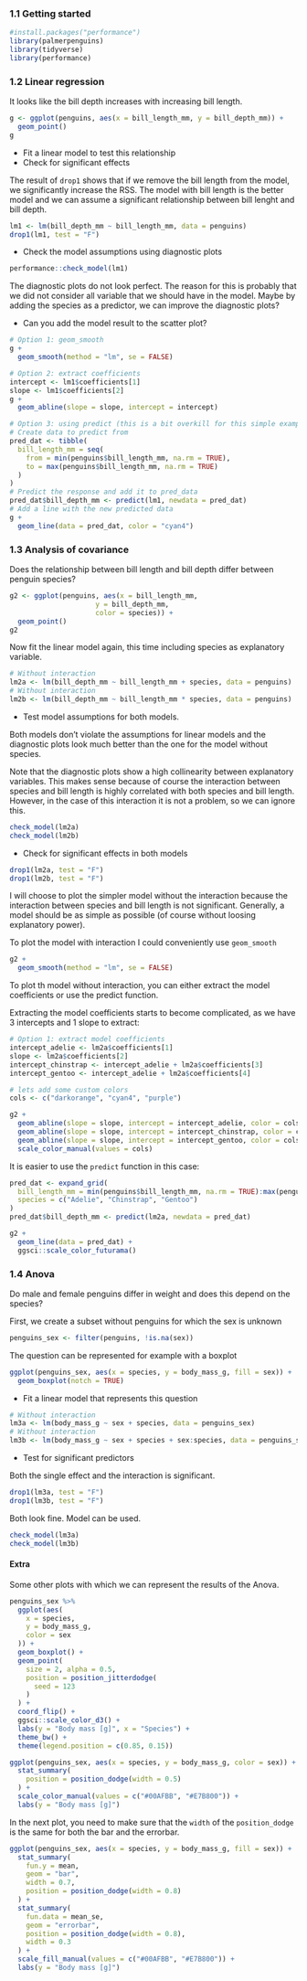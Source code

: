 ### 1.1 Getting started


```r
#install.packages("performance")
library(palmerpenguins)
library(tidyverse)
library(performance)
```

### 1.2 Linear regression

It looks like the bill depth increases with increasing bill length. 

```r
g <- ggplot(penguins, aes(x = bill_length_mm, y = bill_depth_mm)) +
  geom_point()
g
```

- Fit a linear model to test this relationship
- Check for significant effects

The result of `drop1` shows that if we remove the bill length from the model, we significantly increase the RSS. The model with bill length is the better model and we can assume a significant relationship between bill lenght and bill depth.

```r
lm1 <- lm(bill_depth_mm ~ bill_length_mm, data = penguins)
drop1(lm1, test = "F")
```

- Check the model assumptions using diagnostic plots

```r
performance::check_model(lm1)
```

The diagnostic plots do not look perfect. The reason for this is probably that we did not consider all variable that we should have in the model. Maybe by adding the species as a predictor, we can improve the diagnostic plots?

- Can you add the model result to the scatter plot?

```r
# Option 1: geom_smooth
g +
  geom_smooth(method = "lm", se = FALSE)
```

```r
# Option 2: extract coefficients
intercept <- lm1$coefficients[1]
slope <- lm1$coefficients[2]
g +
  geom_abline(slope = slope, intercept = intercept)
```

```r
# Option 3: using predict (this is a bit overkill for this simple example)
# Create data to predict from
pred_dat <- tibble(
  bill_length_mm = seq(
    from = min(penguins$bill_length_mm, na.rm = TRUE),
    to = max(penguins$bill_length_mm, na.rm = TRUE)
  )
)
# Predict the response and add it to pred_data
pred_dat$bill_depth_mm <- predict(lm1, newdata = pred_dat)
# Add a line with the new predicted data
g +
  geom_line(data = pred_dat, color = "cyan4")

```

### 1.3 Analysis of covariance

Does the relationship between bill length and bill depth differ between penguin species?

```r
g2 <- ggplot(penguins, aes(x = bill_length_mm, 
                     y = bill_depth_mm,
                     color = species)) +
  geom_point()
g2
```

Now fit the linear model again, this time including species as explanatory variable.

```r
# Without interaction
lm2a <- lm(bill_depth_mm ~ bill_length_mm + species, data = penguins)
# Without interaction
lm2b <- lm(bill_depth_mm ~ bill_length_mm * species, data = penguins)
```

- Test model assumptions for both models.

Both models don't violate the assumptions for linear models and the diagnostic plots look much better than the one for the model without species.

Note that the diagnostic plots show a high collinearity between explanatory variables. This makes sense because of course the interaction between species and bill length is highly correlated with both species and bill length. However, in the case of this interaction it is not a problem, so we can ignore this.

```r
check_model(lm2a)
check_model(lm2b)
```

- Check for significant effects in both models

```r
drop1(lm2a, test = "F")
drop1(lm2b, test = "F")
```

I will choose to plot the simpler model without the interaction because the interaction between species and bill length is not significant. Generally, a model should be as simple as possible (of course without loosing explanatory power).

To plot the model with interaction I could conveniently use `geom_smooth`

```r
g2 +
  geom_smooth(method = "lm", se = FALSE)
```

To plot th model without interaction, you can either extract the model coefficients or use the predict function.

Extracting the model coefficients starts to become complicated, as we have 3 intercepts and 1 slope to extract:

```r
# Option 1: extract model coefficients
intercept_adelie <- lm2a$coefficients[1]
slope <- lm2a$coefficients[2]
intercept_chinstrap <- intercept_adelie + lm2a$coefficients[3]
intercept_gentoo <- intercept_adelie + lm2a$coefficients[4]

# lets add some custom colors
cols <- c("darkorange", "cyan4", "purple")

g2 +
  geom_abline(slope = slope, intercept = intercept_adelie, color = cols[1]) +
  geom_abline(slope = slope, intercept = intercept_chinstrap, color = cols[2]) +
  geom_abline(slope = slope, intercept = intercept_gentoo, color = cols[3]) +
  scale_color_manual(values = cols)
```
It is easier to use the `predict` function in this case:

```r
pred_dat <- expand_grid(
  bill_length_mm = min(penguins$bill_length_mm, na.rm = TRUE):max(penguins$bill_length_mm, na.rm = TRUE),
  species = c("Adelie", "Chinstrap", "Gentoo")
)
pred_dat$bill_depth_mm <- predict(lm2a, newdata = pred_dat)

g2 +
  geom_line(data = pred_dat) +
  ggsci::scale_color_futurama()
```

### 1.4 Anova

Do male and female penguins differ in weight and does this depend on the species?

First, we create a subset without penguins for which the sex is unknown

```r
penguins_sex <- filter(penguins, !is.na(sex))
```

The question can be represented for example with a boxplot

```r
ggplot(penguins_sex, aes(x = species, y = body_mass_g, fill = sex)) +
  geom_boxplot(notch = TRUE)
```

- Fit a linear model that represents this question

```r
# Without interaction
lm3a <- lm(body_mass_g ~ sex + species, data = penguins_sex)
# Without interaction
lm3b <- lm(body_mass_g ~ sex + species + sex:species, data = penguins_sex)
```

- Test for significant predictors

Both the single effect and the interaction is significant.

```r
drop1(lm3a, test = "F")
drop1(lm3b, test = "F")
```
Both look fine. Model can be used.

```r
check_model(lm3a)
check_model(lm3b)
```

#### Extra

Some other plots with which we can represent the results of the Anova.

```r
penguins_sex %>%
  ggplot(aes(
    x = species,
    y = body_mass_g,
    color = sex
  )) +
  geom_boxplot() +
  geom_point(
    size = 2, alpha = 0.5,
    position = position_jitterdodge(
      seed = 123
    )
  ) +
  coord_flip() +
  ggsci::scale_color_d3() +
  labs(y = "Body mass [g]", x = "Species") +
  theme_bw() +
  theme(legend.position = c(0.85, 0.15))
```



```r
ggplot(penguins_sex, aes(x = species, y = body_mass_g, color = sex)) +
  stat_summary(
    position = position_dodge(width = 0.5)
  ) +
  scale_color_manual(values = c("#00AFBB", "#E7B800")) +
  labs(y = "Body mass [g]")
```

In the next plot, you need to make sure that the `width` of the `position_dodge` is
the same for both the bar and the errorbar.

```r
ggplot(penguins_sex, aes(x = species, y = body_mass_g, fill = sex)) +
  stat_summary(
    fun.y = mean,
    geom = "bar",
    width = 0.7,
    position = position_dodge(width = 0.8)
  ) +
  stat_summary(
    fun.data = mean_se,
    geom = "errorbar",
    position = position_dodge(width = 0.8),
    width = 0.3
  ) +
  scale_fill_manual(values = c("#00AFBB", "#E7B800")) +
  labs(y = "Body mass [g]")
```

